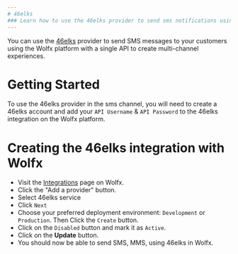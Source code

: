 ```yaml
---
# 46elks
### Learn how to use the 46elks provider to send sms notifications using Wolfx
---
```


You can use the [46elks](https://46elks.com/) provider to send SMS messages to your customers using the Wolfx platform with a single API to create multi-channel experiences.

# Getting Started

To use the 46elks provider in the sms channel, you will need to create a 46elks account and add your `API Username` & `API Password` to the 46elks integration on the Wolfx platform.

# Creating the 46elks integration with Wolfx

- Visit the [Integrations](https://web.novu.co/integrations?utm_campaign=docs-46elks) page on Wolfx.
- Click the "Add a provider" button.
- Select 46elks service
- Click `Next`
- Choose your preferred deployment environment: `Development` or `Production`. Then Click the `Create` button.
- Click on the `Disabled` button and mark it as `Active`.
- Click on the **Update** button.
- You should now be able to send SMS, MMS,  using 46elks in Wolfx.